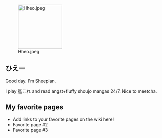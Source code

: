 [[File:Hheo.jpeg|thumb|141px|right]]

== ひえー ==

Good day. I'm Sheeplan. 

I play 艦これ and read angst+fluffy shoujo mangas 24/7. Nice to meetcha. 
==My favorite pages==

* Add links to your favorite pages on the wiki here!
* Favorite page #2
* Favorite page #3